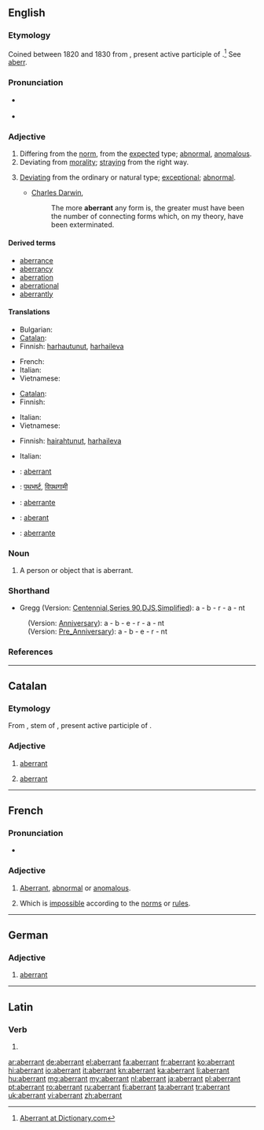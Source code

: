 ==English==

===Etymology===
Coined between 1820 and 1830 from {{etyl|la}} {{term|aberrans|aberrāns|lang=la}}, present active participle of {{term|aberro|aberrō|go astray; err|lang=la}}.<ref>[http://dictionary.reference.com/browse/aberrant Aberrant at Dictionary.com]</ref> See [[aberr]].

===Pronunciation===
* {{a|UK}} {{IPA|/əˈbɛrənt/|/ˈæbərənt/}}
* {{a|US}} {{IPA|/əˈbɛrənt/}}

===Adjective===
{{en-adj}}

# Differing from the [[norm]], from the [[expected]] type; [[abnormal]], [[anomalous]].
# Deviating from [[morality]]; [[straying]] from the right way.
# {{biology}} [[deviating|Deviating]] from the ordinary or natural type; [[exceptional]]; [[abnormal]].
#* [[w:Charles Darwin|Charles Darwin]],
#*: The more '''aberrant''' any form is, the greater must have been the number of connecting forms which, on my theory, have been exterminated.

====Derived terms====
* [[aberrance]]
* [[aberrancy]]
* [[aberration]]
* [[aberrational]]
* [[aberrantly]]

====Translations====
{{trans-top|wandering; straying from the right way}}
* Bulgarian: {{t|bg|отклоняващ се (от правилния път).  }}
* [[Catalan]]: {{t-|ca|aberrant|m|f}}
* Finnish: [[harhautunut]], [[harhaileva]]
{{trans-mid}}
* French: {{t+|fr|aberrant|m}}
* Italian: {{t-|it|aberrante}}
* Vietnamese: {{t+|vi|lầm lạc|xs=Vietnamese}}
{{trans-bottom}}

{{trans-top|deviating from the ordinary or natural type; exceptional; abnormal}}
* [[Catalan]]: {{t-|ca|aberrant|m|f}}
* Finnish: {{t+|fi|poikkeava}}
{{trans-mid}}
* Italian: {{t-|it|aberrante}}
* Vietnamese: {{t+|vi|khác thường|xs=Vietnamese}}
{{trans-bottom}}

{{trans-top|deviating from morality}}
* Finnish: [[hairahtunut]], [[harhaileva]]
{{trans-mid}}
* Italian: {{t-|it|aberrante}}
{{trans-bottom}}

{{checktrans-top}}
* {{ttbc|French}}: [[aberrant]]
* {{ttbc|Hindi}}: [[पथभर्ष्ट]], [[विपथगामी]]
* {{ttbc|Portuguese}}: [[aberrante]]
{{trans-mid}}
* {{ttbc|Romanian}}: [[aberant]]
* {{ttbc|Spanish}}: [[aberrante]]
{{trans-bottom}}

===Noun===
{{en-noun}}

# A person or object that is aberrant.

===Shorthand===
* Gregg (Version: [http://en.wikipedia.org/wiki/Gregg_Shorthand#Centennial_Gregg_Shorthand Centennial],[http://en.wikipedia.org/wiki/Gregg_Shorthand#Series_90_Gregg_Shorthand  Series 90],[http://en.wikipedia.org/wiki/Gregg_Shorthand#Diamond_Jubilee_Gregg_Shorthand  DJS],[http://en.wikipedia.org/wiki/Gregg_Shorthand#Simplified_Gregg_Shorthand Simplified]): a - b - r - a - nt
: (Version: [http://en.wikipedia.org/wiki/Gregg_Shorthand#Anniversary_Gregg_Shorthand Anniversary]): a - b - e - r - a - nt
: (Version: [http://en.wikipedia.org/wiki/Gregg_Shorthand#Pre_Anniversary_Gregg_Shorthand Pre_Anniversary]): a - b - e - r - nt

===References===
<references/>

----

==Catalan==

===Etymology===
From {{etyl|la|ca}} {{term||aberrant-}}, stem of {{term|aberrans|aberrāns|lang=la}}, present active participle of {{term|aberro|aberrō|go astray; err|lang=la}}.

===Adjective===
{{ca-adj|type=mf}}

# [[#English|aberrant]]
# {{pathology|lang=ca}} [[#English|aberrant]] {{gloss|indicating an organ or other tissue which is not in its expected location}}

----

==French==

===Pronunciation===
* {{audio|Fr-aberrant.ogg|Audio}}

===Adjective===
{{fr-adj}}

# [[#English|Aberrant]], [[abnormal]] or [[anomalous]].
# {{sciences|lang=fr}} Which is [[impossible]] according to the [[norm]]s or [[rule]]s.

----

==German==
===Adjective===
{{de-adj|aberranter|aberrantesten}}
#[[#English|aberrant]]

----

==Latin==

===Verb===
{{la-verb-form|aberrant}}

# {{conjugation of|aberro|aberrō|3|p|pres|act|ind|lang=la}}

[[ar:aberrant]]
[[de:aberrant]]
[[el:aberrant]]
[[fa:aberrant]]
[[fr:aberrant]]
[[ko:aberrant]]
[[hi:aberrant]]
[[io:aberrant]]
[[it:aberrant]]
[[kn:aberrant]]
[[ka:aberrant]]
[[li:aberrant]]
[[hu:aberrant]]
[[mg:aberrant]]
[[my:aberrant]]
[[nl:aberrant]]
[[ja:aberrant]]
[[pl:aberrant]]
[[pt:aberrant]]
[[ro:aberrant]]
[[ru:aberrant]]
[[fi:aberrant]]
[[ta:aberrant]]
[[tr:aberrant]]
[[uk:aberrant]]
[[vi:aberrant]]
[[zh:aberrant]]